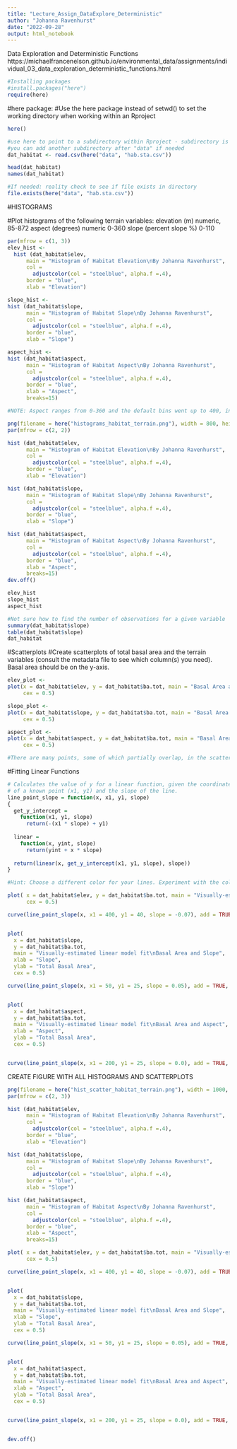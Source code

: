 ```yaml
---
title: "Lecture_Assign_DataExplore_Deterministic"
author: "Johanna Ravenhurst"
date: "2022-09-28"
output: html_notebook
---
```


Data Exploration and Deterministic Functions
https://michaelfrancenelson.github.io/environmental_data/assignments/individual_03_data_exploration_deterministic_functions.html

```r
#Installing packages
#install.packages("here")
require(here)

```
#here package:
#Use the here package instead of setwd() to set the working directory when working within an Rproject

```r
here()

#use here to point to a subdirectory within Rproject - subdirectory is "data"
#you can add another subdirectory after "data" if needed
dat_habitat <- read.csv(here("data", "hab.sta.csv"))

head(dat_habitat)
names(dat_habitat)

#If needed: reality check to see if file exists in directory
file.exists(here("data", "hab.sta.csv"))
```
#HISTOGRAMS

#Plot histograms of the following terrain variables:
elevation (m) numeric, 85-872
aspect (degrees) numeric 0-360
slope (percent slope %) 0-110

```r

par(mfrow = c(1, 3))
elev_hist <-
  hist (dat_habitat$elev,
      main = "Histogram of Habitat Elevation\nBy Johanna Ravenhurst",
      col =
        adjustcolor(col = "steelblue", alpha.f =.4),
      border = "blue",
      xlab = "Elevation")

slope_hist <-
hist (dat_habitat$slope,
      main = "Histogram of Habitat Slope\nBy Johanna Ravenhurst",
      col =
        adjustcolor(col = "steelblue", alpha.f =.4),
      border = "blue",
      xlab = "Slope")

aspect_hist <-
hist (dat_habitat$aspect,
      main = "Histogram of Habitat Aspect\nBy Johanna Ravenhurst",
      col =
        adjustcolor(col = "steelblue", alpha.f =.4),
      border = "blue",
      xlab = "Aspect",
      breaks=15)

#NOTE: Aspect ranges from 0-360 and the default bins went up to 400, increasing the number of breaks fixed this issue to provide a more accurate visualization of the data

png(filename = here("histograms_habitat_terrain.png"), width = 800, height = 900)
par(mfrow = c(2, 2))

hist (dat_habitat$elev,
      main = "Histogram of Habitat Elevation\nBy Johanna Ravenhurst",
      col =
        adjustcolor(col = "steelblue", alpha.f =.4),
      border = "blue",
      xlab = "Elevation")

hist (dat_habitat$slope,
      main = "Histogram of Habitat Slope\nBy Johanna Ravenhurst",
      col =
        adjustcolor(col = "steelblue", alpha.f =.4),
      border = "blue",
      xlab = "Slope")

hist (dat_habitat$aspect,
      main = "Histogram of Habitat Aspect\nBy Johanna Ravenhurst",
      col =
        adjustcolor(col = "steelblue", alpha.f =.4),
      border = "blue",
      xlab = "Aspect", 
      breaks=15)
dev.off()

elev_hist
slope_hist
aspect_hist

#Not sure how to find the number of observations for a given variable
summary(dat_habitat$slope)
table(dat_habitat$slope)
dat_habitat
```
#Scatterplots
#Create scatterplots of total basal area and the terrain variables (consult the metadata file to see which column(s) you need). Basal area should be on the y-axis.

```r

elev_plot <-
plot(x = dat_habitat$elev, y = dat_habitat$ba.tot, main = "Basal Area and Elevation", xlab = "Elevation", ylab = "Total Basal Area",
     cex = 0.5)

slope_plot <-
plot(x = dat_habitat$slope, y = dat_habitat$ba.tot, main = "Basal Area and Slope", xlab = "Slope", ylab = "Total Basal Area",
     cex = 0.5)

aspect_plot <-
plot(x = dat_habitat$aspect, y = dat_habitat$ba.tot, main = "Basal Area and Aspect", xlab = "Aspect", ylab = "Total Basal Area",
     cex = 0.5)

#There are many points, some of which partially overlap, in the scatterplots. You may want to experiment with the size of individual points to see if you can find an optimal size that allows you to see all of them. Try different values of the cex argument in your plot() call.


```

#Fitting Linear Functions

```r

# Calculates the value of y for a linear function, given the coordinates
# of a known point (x1, y1) and the slope of the line.
line_point_slope = function(x, x1, y1, slope)
{
  get_y_intercept = 
    function(x1, y1, slope) 
      return(-(x1 * slope) + y1)
  
  linear = 
    function(x, yint, slope) 
      return(yint + x * slope)
  
  return(linear(x, get_y_intercept(x1, y1, slope), slope))
}

#Hint: Choose a different color for your lines. Experiment with the col argument to plot().

plot( x = dat_habitat$elev, y = dat_habitat$ba.tot, main = "Visually-estimated linear model fit\nBasal Area and Elevation", xlab = "Elevation", ylab = "Total Basal Area",
      cex = 0.5)

curve(line_point_slope(x, x1 = 400, y1 = 40, slope = -0.07), add = TRUE, col = "dark red")


plot(
  x = dat_habitat$slope, 
  y = dat_habitat$ba.tot, 
  main = "Visually-estimated linear model fit\nBasal Area and Slope", 
  xlab = "Slope", 
  ylab = "Total Basal Area",
  cex = 0.5)

curve(line_point_slope(x, x1 = 50, y1 = 25, slope = 0.05), add = TRUE, col = "dark red")


plot(
  x = dat_habitat$aspect, 
  y = dat_habitat$ba.tot, 
  main = "Visually-estimated linear model fit\nBasal Area and Aspect", 
  xlab = "Aspect", 
  ylab = "Total Basal Area",
  cex = 0.5)


curve(line_point_slope(x, x1 = 200, y1 = 25, slope = 0.0), add = TRUE, col = "dark red")


```
CREATE FIGURE WITH ALL HISTOGRAMS AND SCATTERPLOTS

```r
png(filename = here("hist_scatter_habitat_terrain.png"), width = 1000, height = 900)
par(mfrow = c(2, 3))

hist (dat_habitat$elev,
      main = "Histogram of Habitat Elevation\nBy Johanna Ravenhurst",
      col =
        adjustcolor(col = "steelblue", alpha.f =.4),
      border = "blue",
      xlab = "Elevation")

hist (dat_habitat$slope,
      main = "Histogram of Habitat Slope\nBy Johanna Ravenhurst",
      col =
        adjustcolor(col = "steelblue", alpha.f =.4),
      border = "blue",
      xlab = "Slope")

hist (dat_habitat$aspect,
      main = "Histogram of Habitat Aspect\nBy Johanna Ravenhurst",
      col =
        adjustcolor(col = "steelblue", alpha.f =.4),
      border = "blue",
      xlab = "Aspect", 
      breaks=15)

plot( x = dat_habitat$elev, y = dat_habitat$ba.tot, main = "Visually-estimated linear model fit\nBasal Area and Elevation", xlab = "Elevation", ylab = "Total Basal Area",
      cex = 0.5)

curve(line_point_slope(x, x1 = 400, y1 = 40, slope = -0.07), add = TRUE, col = "dark red")


plot(
  x = dat_habitat$slope, 
  y = dat_habitat$ba.tot, 
  main = "Visually-estimated linear model fit\nBasal Area and Slope", 
  xlab = "Slope", 
  ylab = "Total Basal Area",
  cex = 0.5)

curve(line_point_slope(x, x1 = 50, y1 = 25, slope = 0.05), add = TRUE, col = "dark red")


plot(
  x = dat_habitat$aspect, 
  y = dat_habitat$ba.tot, 
  main = "Visually-estimated linear model fit\nBasal Area and Aspect", 
  xlab = "Aspect", 
  ylab = "Total Basal Area",
  cex = 0.5)


curve(line_point_slope(x, x1 = 200, y1 = 25, slope = 0.0), add = TRUE, col = "dark red")


dev.off()
```
